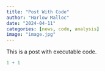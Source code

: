 ```yaml
---
title: "Post With Code"
author: "Harlow Malloc"
date: "2024-04-11"
categories: [news, code, analysis]
image: "image.jpg"
---
```


This is a post with executable code.

```r
1 + 1
```
